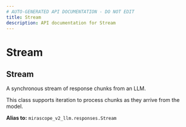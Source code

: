 ```yaml
---
# AUTO-GENERATED API DOCUMENTATION - DO NOT EDIT
title: Stream
description: API documentation for Stream
---
```


# Stream

## <ApiType type="Alias" path="agents/agent/Stream" symbolName="Stream" /> Stream

A synchronous stream of response chunks from an LLM.

This class supports iteration to process chunks as they arrive from the model.


**Alias to:** `mirascope_v2_llm.responses.Stream`
